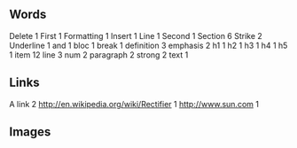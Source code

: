 == Words ==
Delete 1
First 1
Formatting 1
Insert 1
Line 1
Second 1
Section 6
Strike 2
Underline 1
and 1
bloc 1
break 1
definition 3
emphasis 2
h1 1
h2 1
h3 1
h4 1
h5 1
item 12
line 3
num 2
paragraph 2
strong 2
text 1
== Links ==
A link 2
http://en.wikipedia.org/wiki/Rectifier 1
http://www.sun.com 1
== Images ==
